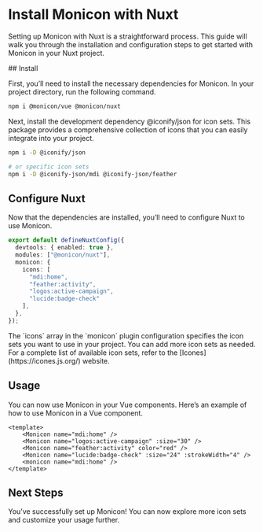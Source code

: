 
# Install Monicon with Nuxt

Setting up Monicon with Nuxt is a straightforward process. This guide will walk you through the installation and configuration steps to get started with Monicon in your Nuxt project.

<Steps>
## Install

First, you’ll need to install the necessary dependencies for Monicon. In your project directory, run the following command.

```sh npm2yarn
npm i @monicon/vue @monicon/nuxt
```

Next, install the development dependency @iconify/json for icon sets. This package provides a comprehensive collection of icons that you can easily integrate into your project.

```sh npm2yarn
npm i -D @iconify/json

# or specific icon sets
npm i -D @iconify-json/mdi @iconify-json/feather
```

## Configure Nuxt

Now that the dependencies are installed, you’ll need to configure Nuxt to use Monicon.

```ts filename="nuxt.config.ts"
export default defineNuxtConfig({
  devtools: { enabled: true },
  modules: ["@monicon/nuxt"],
  monicon: {
    icons: [
      "mdi:home",
      "feather:activity",
      "logos:active-campaign",
      "lucide:badge-check"
    ],
  },
});

```

<Callout>
The `icons` array in the `monicon` plugin configuration specifies the icon sets you want to use in your project. You can add more icon sets as needed. For a complete list of available icon sets, refer to the [Icones](https://icones.js.org/) website.
</Callout>

## Usage

You can now use Monicon in your Vue components. Here’s an example of how to use Monicon in a Vue component.

```vue filename="src/app.vue"
<template>
    <Monicon name="mdi:home" />
    <Monicon name="logos:active-campaign" :size="30" />
    <Monicon name="feather:activity" color="red" />
    <Monicon name="lucide:badge-check" :size="24" :strokeWidth="4" />
    <monicon name="mdi:home" />
</template>
```

## Next Steps

You’ve successfully set up Monicon! You can now explore more icon sets and customize your usage further.
</Steps>